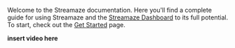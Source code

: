 Welcome to the Streamaze documentation. Here you'll find a complete guide for using Streamaze and the [Streamaze Dashboard](https://streamaze.xyz/dashboard) to its full potential. To start, check out the [Get Started](/get-started) page.

**insert video here**